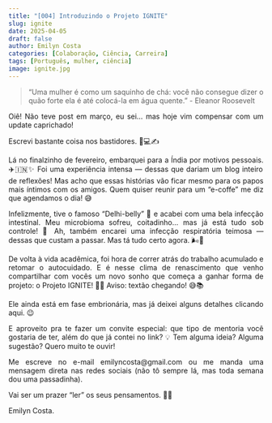 ```yaml
---
title: "[004] Introduzindo o Projeto IGNITE"
slug: ignite
date: 2025-04-05
draft: false
author: Emilyn Costa
categories: [Colaboração, Ciência, Carreira]
tags: [Português, mulher, ciência]
image: ignite.jpg
---
```

<div style="text-align: justify">

> "Uma mulher é como um saquinho de chá: você não consegue dizer o quão forte ela é até colocá-la em água quente."
> - Eleanor Roosevelt

<div style="text-align: justify">

Oiê! Não teve post em março, eu sei… mas hoje vim compensar com um update caprichado!

Escrevi bastante coisa nos bastidores. 🌸💻✍️

Lá no finalzinho de fevereiro, embarquei para a Índia por motivos pessoais. ✈️🇮🇳✨ Foi uma experiência intensa — dessas que dariam um blog inteiro de reflexões! Mas acho que essas histórias vão ficar mesmo para os papos mais íntimos com os amigos. Quem quiser reunir para um "e-coffe" me diz que agendamos o dia! 😅

Infelizmente, tive o famoso "Delhi-belly" 🥴 e acabei com uma bela infecção intestinal. Meu microbioma sofreu, coitadinho… mas já está tudo sob controle! 💪 Ah, também encarei uma infecção respiratória teimosa — dessas que custam a passar. Mas tá tudo certo agora. 🌬️💊

De volta à vida acadêmica, foi hora de correr atrás do trabalho acumulado e retomar o autocuidado. E é nesse clima de renascimento que venho compartilhar com vocês um novo sonho que começa a ganhar forma de projeto: o Projeto IGNITE! 🚀🔥 Aviso: textão chegando! 😅📚

Ele ainda está em fase embrionária, mas já deixei alguns detalhes clicando aqui. 😉

E aproveito pra te fazer um convite especial: que tipo de mentoria você gostaria de ter, além do que já contei no link? 💡 Tem alguma ideia? Alguma sugestão? Quero muito te ouvir!

Me escreve no e-mail emilyncosta@gmail.com ou me manda uma mensagem direta nas redes sociais (não tô sempre lá, mas toda semana dou uma passadinha).

Vai ser um prazer “ler” os seus pensamentos. 💬💛

Emilyn Costa.

</div>
